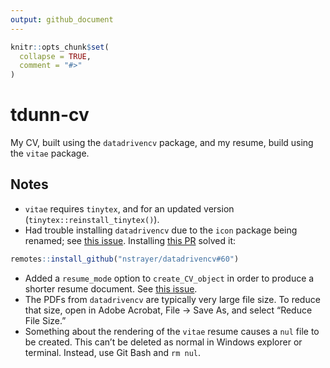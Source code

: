 ```yaml
---
output: github_document
---
```


<!-- README.md is generated from README.Rmd. Please edit that file -->

```r
knitr::opts_chunk$set(
  collapse = TRUE,
  comment = "#>"
)
```

# tdunn-cv

My CV, built using the `datadrivencv` package, and my resume, build using the `vitae` package.


## Notes

* `vitae` requires `tinytex`, and for an updated version (`tinytex::reinstall_tinytex()`).
* Had trouble installing `datadrivencv` due to the `icon` package being renamed;
see [this issue](https://github.com/nstrayer/datadrivencv/issues/57).
Installing [this PR](https://github.com/nstrayer/datadrivencv/pull/60) solved it:

```r
remotes::install_github("nstrayer/datadrivencv#60")
```

* Added a `resume_mode` option to `create_CV_object` in order to produce a shorter resume document.
See [this issue](https://github.com/nstrayer/datadrivencv/issues/30).
* The PDFs from `datadrivencv` are typically very large file size. To reduce that size, open in Adobe Acrobat, File -> Save As, and select "Reduce File Size."
* Something about the rendering of the `vitae` resume causes a `nul` file to be created. This can't be deleted as normal in Windows explorer or terminal. Instead, use Git Bash and `rm nul`.
